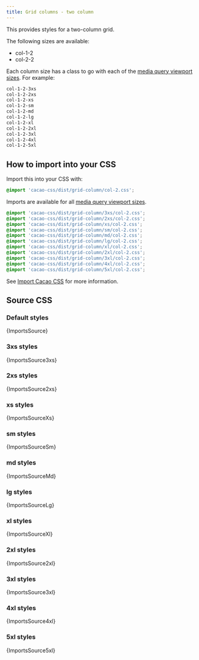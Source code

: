 ```yaml
---
title: Grid columns - two column
---
```


This provides styles for a two-column grid.

The following sizes are available:

- col-1-2
- col-2-2

Each column size has a class to go with each of the [media query viewport sizes](/styles/media#viewport-media-queries). For example:

```css
col-1-2-3xs
col-1-2-2xs
col-1-2-xs
col-1-2-sm
col-1-2-md
col-1-2-lg
col-1-2-xl
col-1-2-2xl
col-1-2-3xl
col-1-2-4xl
col-1-2-5xl
```

## How to import into your CSS

Import this into your CSS with:

```css
@import 'cacao-css/dist/grid-column/col-2.css';
```

Imports are available for all [media query viewport sizes](/styles/media#viewport-media-queries).

```css
@import 'cacao-css/dist/grid-column/3xs/col-2.css';
@import 'cacao-css/dist/grid-column/2xs/col-2.css';
@import 'cacao-css/dist/grid-column/xs/col-2.css';
@import 'cacao-css/dist/grid-column/sm/col-2.css';
@import 'cacao-css/dist/grid-column/md/col-2.css';
@import 'cacao-css/dist/grid-column/lg/col-2.css';
@import 'cacao-css/dist/grid-column/xl/col-2.css';
@import 'cacao-css/dist/grid-column/2xl/col-2.css';
@import 'cacao-css/dist/grid-column/3xl/col-2.css';
@import 'cacao-css/dist/grid-column/4xl/col-2.css';
@import 'cacao-css/dist/grid-column/5xl/col-2.css';
```

See [Import Cacao CSS](/import) for more information.

## Source CSS

<!-- markdownlint-disable -->

### Default styles

<CodeBlock language="css" title="grid-column/col-2.css">{ImportsSource}</CodeBlock>

### 3xs styles

<CodeBlock language="css" title="grid-column/3xs/col-2.css">{ImportsSource3xs}</CodeBlock>

### 2xs styles

<CodeBlock language="css" title="grid-column/2xs/col-2.css">{ImportsSource2xs}</CodeBlock>

### xs styles

<CodeBlock language="css" title="grid-column/xs/col-2.css">{ImportsSourceXs}</CodeBlock>

### sm styles

<CodeBlock language="css" title="grid-column/sm/col-2.css">{ImportsSourceSm}</CodeBlock>

### md styles

<CodeBlock language="css" title="grid-column/md/col-2.css">{ImportsSourceMd}</CodeBlock>

### lg styles

<CodeBlock language="css" title="grid-column/lg/col-2.css">{ImportsSourceLg}</CodeBlock>

### xl styles

<CodeBlock language="css" title="grid-column/xl/col-2.css">{ImportsSourceXl}</CodeBlock>

### 2xl styles

<CodeBlock language="css" title="grid-column/2xl/col-2.css">{ImportsSource2xl}</CodeBlock>

### 3xl styles

<CodeBlock language="css" title="grid-column/3xl/col-2.css">{ImportsSource3xl}</CodeBlock>

### 4xl styles

<CodeBlock language="css" title="grid-column/4xl/col-2.css">{ImportsSource4xl}</CodeBlock>

### 5xl styles

<CodeBlock language="css" title="grid-column/5xl/col-2.css">{ImportsSource5xl}</CodeBlock>
